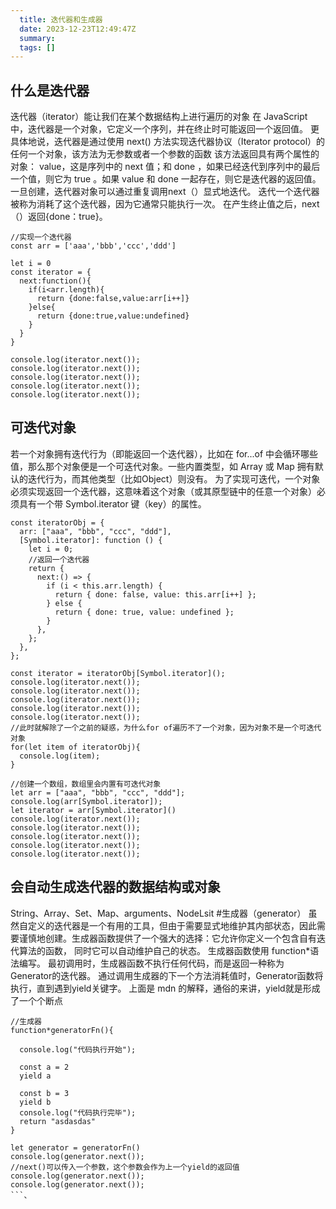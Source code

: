 ```yaml
---
  title: 迭代器和生成器
  date: 2023-12-23T12:49:47Z
  summary:
  tags: []
---
```

  
  ## 什么是迭代器
迭代器（iterator）能让我们在某个数据结构上进行遍历的对象
在 JavaScript 中，迭代器是一个对象，它定义一个序列，并在终止时可能返回一个返回值。 更具体地说，迭代器是通过使用 next() 方法实现迭代器协议（Iterator protocol）的任何一个对象，该方法为无参数或者一个参数的函数
该方法返回具有两个属性的对象： value，这是序列中的 next 值；和 done ，如果已经迭代到序列中的最后一个值，则它为 true 。如果 value 和 done 一起存在，则它是迭代器的返回值。
一旦创建，迭代器对象可以通过重复调用next（）显式地迭代。 迭代一个迭代器被称为消耗了这个迭代器，因为它通常只能执行一次。 在产生终止值之后，next（）返回{done：true}。
```
//实现一个迭代器
const arr = ['aaa','bbb','ccc','ddd']

let i = 0
const iterator = {
  next:function(){
    if(i<arr.length){
      return {done:false,value:arr[i++]}
    }else{
      return {done:true,value:undefined}
    }
  }
}

console.log(iterator.next());
console.log(iterator.next());
console.log(iterator.next());
console.log(iterator.next());
console.log(iterator.next());
```
## 可迭代对象
若一个对象拥有迭代行为（即能返回一个迭代器），比如在 for...of 中会循环哪些值，那么那个对象便是一个可迭代对象。一些内置类型，如 Array 或 Map 拥有默认的迭代行为，而其他类型（比如Object）则没有。
为了实现可迭代，一个对象必须实现返回一个迭代器，这意味着这个对象（或其原型链中的任意一个对象）必须具有一个带 Symbol.iterator 键（key）的属性。
```
const iteratorObj = {
  arr: ["aaa", "bbb", "ccc", "ddd"],
  [Symbol.iterator]: function () {
    let i = 0;
    //返回一个迭代器
    return {
      next:() => {
        if (i < this.arr.length) {
          return { done: false, value: this.arr[i++] };
        } else {
          return { done: true, value: undefined };
        }
      },
    };
  },
};

const iterator = iteratorObj[Symbol.iterator]();
console.log(iterator.next());
console.log(iterator.next());
console.log(iterator.next());
console.log(iterator.next());
console.log(iterator.next());
//此时就解除了一个之前的疑惑，为什么for of遍历不了一个对象，因为对象不是一个可迭代对象
for(let item of iteratorObj){
  console.log(item);
}

//创建一个数组，数组里会内置有可迭代对象
let arr = ["aaa", "bbb", "ccc", "ddd"];
console.log(arr[Symbol.iterator]);
let iterator = arr[Symbol.iterator]()
console.log(iterator.next());
console.log(iterator.next());
console.log(iterator.next());
console.log(iterator.next());
console.log(iterator.next());
```
## 会自动生成迭代器的数据结构或对象
String、Array、Set、Map、arguments、NodeLsit
#生成器（generator）
虽然自定义的迭代器是一个有用的工具，但由于需要显式地维护其内部状态，因此需要谨慎地创建。生成器函数提供了一个强大的选择：它允许你定义一个包含自有迭代算法的函数， 同时它可以自动维护自己的状态。 生成器函数使用 function*语法编写。 最初调用时，生成器函数不执行任何代码，而是返回一种称为Generator的迭代器。 通过调用生成器的下一个方法消耗值时，Generator函数将执行，直到遇到yield关键字。
上面是 mdn 的解释，通俗的来讲，yield就是形成了一个个断点
```
//生成器
function*generatorFn(){

  console.log("代码执行开始");

  const a = 2
  yield a
  
  const b = 3
  yield b
  console.log("代码执行完毕");
  return "asdasdas"
}

let generator = generatorFn()
console.log(generator.next());
//next()可以传入一个参数，这个参数会作为上一个yield的返回值
console.log(generator.next());
console.log(generator.next()); 
```、
  